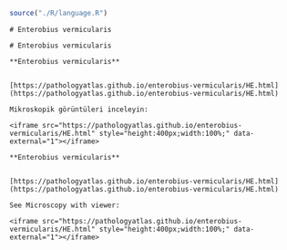 
```r
source("./R/language.R")
```


```asis
# Enterobius vermicularis
```


```asis
# Enterobius vermicularis
```



```asis

**Enterobius vermicularis**


[https://pathologyatlas.github.io/enterobius-vermicularis/HE.html](https://pathologyatlas.github.io/enterobius-vermicularis/HE.html)

Mikroskopik görüntüleri inceleyin:

<iframe src="https://pathologyatlas.github.io/enterobius-vermicularis/HE.html" style="height:400px;width:100%;" data-external="1"></iframe>

```


```asis

**Enterobius vermicularis**


[https://pathologyatlas.github.io/enterobius-vermicularis/HE.html](https://pathologyatlas.github.io/enterobius-vermicularis/HE.html)

See Microscopy with viewer: 

<iframe src="https://pathologyatlas.github.io/enterobius-vermicularis/HE.html" style="height:400px;width:100%;" data-external="1"></iframe>

```



